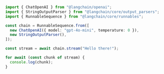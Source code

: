 ```typescript
import { ChatOpenAI } from "@langchain/openai";
import { StringOutputParser } from "@langchain/core/output_parsers";
import { RunnableSequence } from "@langchain/core/runnables";

const chain = RunnableSequence.from([
  new ChatOpenAI({ model: "gpt-4o-mini", temperature: 0 }),
  new StringOutputParser(),
]);

const stream = await chain.stream("Hello there!");

for await (const chunk of stream) {
  console.log(chunk);
}
```